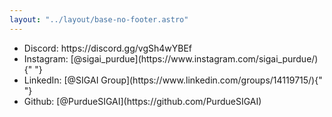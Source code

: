 ```yaml
---
layout: "../layout/base-no-footer.astro"
---
```



<ContentSection title="Contact Us">
  <ul>
    <li>Discord: https://discord.gg/vgSh4wYBEf</li>
    <li>
      Instagram: [@sigai_purdue](https://www.instagram.com/sigai_purdue/){" "}
    </li>
    <li>
      LinkedIn: [@SIGAI Group](https://www.linkedin.com/groups/14119715/){" "}
    </li>
    <li>Github: [@PurdueSIGAI](https://github.com/PurdueSIGAI)</li>
  </ul>
</ContentSection>
